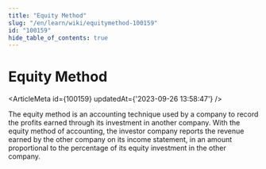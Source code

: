 ```yaml
---
title: "Equity Method"
slug: "/en/learn/wiki/equitymethod-100159"
id: "100159"
hide_table_of_contents: true
---
```



# Equity Method

<ArticleMeta id={100159} updatedAt={'2023-09-26 13:58:47'} />
<div className='border-solid border-b border-t-0 my-4 border-[var(--ifm-color-gray-300)]' />

The equity method is an accounting technique used by a company to record the profits earned through its investment in another company. With the equity method of accounting, the investor company reports the revenue earned by the other company on its income statement, in an amount proportional to the percentage of its equity investment in the other company.
